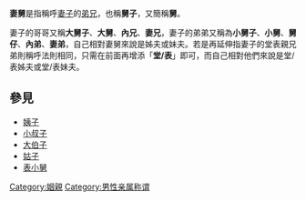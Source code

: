 '''妻舅'''是指稱呼[[妻子|妻子]]的[[弟兄|弟兄]]，也稱'''舅子'''，又簡稱'''舅'''。

妻子的哥哥又稱'''大舅子'''、'''大舅'''、'''內兄'''、'''妻兄'''，妻子的弟弟又稱為'''小舅子'''、'''小舅'''、'''舅仔'''、'''內弟'''、'''妻弟'''，自己相對妻舅來說是姊夫或妹夫。若是再延伸指妻子的堂表親兄弟則稱呼法則相同，只需在前面再增添「'''堂/表'''」即可，而自己相對他們來說是堂/表姊夫或堂/表妹夫。
==參見==
*[[姨子|姨子]]
*[[小叔子|小叔子]]
*[[大伯子|大伯子]]
*[[姑子|姑子]]
*[[表小舅|表小舅]]
[[Category:姻親|Category:姻親]]
[[Category:男性亲属称谓|Category:男性亲属称谓]]